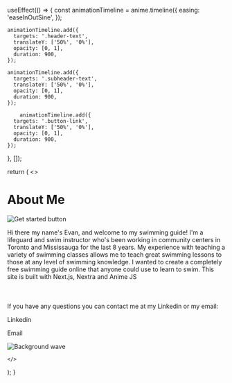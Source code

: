 
  useEffect(() => {
    const animationTimeline = anime.timeline({
      easing: 'easeInOutSine',
    });

    animationTimeline.add({
      targets: '.header-text',
      translateY: ['50%', '0%'],
      opacity: [0, 1],
      duration: 900,
    });

    animationTimeline.add({
      targets: '.subheader-text',
      translateY: ['50%', '0%'],
      opacity: [0, 1],
      duration: 900,
    });

        animationTimeline.add({
      targets: '.button-link',
      translateY: ['50%', '0%'],
      opacity: [0, 1],
      duration: 900,
    });
  }, []);

  return (
    <>
      <Head>
        <title>Learn Swimming</title>
        <link rel="icon" href="/favicon.ico" />
        <link href="https://fonts.googleapis.com/css2?family=Montserrat:wght@400;700&display=swap" rel="stylesheet" />
      </Head>


<h1 className="header-text" style={{
    fontFamily: 'Montserrat, sans-serif',
    fontWeight: '500',
    fontSize: '4rem',
    textAlign: 'center',
    marginBottom: '1rem',
    paddingTop: '3rem'
  }}>
    About Me
</h1>

   <div style={{ display: 'flex', justifyContent: 'center' }}>
  <p className="header-text" style={{
    borderRadius: '30px',
    textDecoration: 'none',
    fontSize: '1.25rem',
    boxShadow: '0px 5px 10px rgba(0, 0, 0, 0.25)',
    display: 'inline-block',
    textAlign: 'center'
  }}>
    <img src="https://avatars.githubusercontent.com/u/3682674?s=400&u=e26b6bb59966e972d87a332a9cf02c40fad16de2&v=4" alt="Get started button" style={{
      width: '100%',
      height: '100%',
      objectFit: 'cover',
      borderRadius: '30px'
    }} />
  </p>
  </div>
  <p className="header-text" style={{
    fontFamily: 'Montserrat, sans-serif',
    fontWeight: '300',
    padding: '12px',
    fontSize: '1.5rem',
    textAlign: 'center',
    marginBottom: '1rem'
  }}>
  Hi there my name's Evan, and welcome to my swimming guide! 
I'm a lifeguard and swim instructor who's been working in community centers in Toronto and Mississauga for the last 8 years.
My experience with teaching a variety of swimming classes allows me to teach great swimming lessons to those at any level of swimming knowledge.
I wanted to create a completely free swimming guide 
online that anyone could use to learn to swim.
This site is built with Next.js, Nextra and Anime JS
<br></br><br></br>
If you have any questions you can contact me at my Linkedin or my email:     <Link href="https://www.linkedin.com/in/evan-koumarelas">
          <p className="header-text" style={{
            backgroundColor: '#3e9aff',
            color: 'white',
            padding: '12px 32px',
            borderRadius: '30px',
            textDecoration: 'none',
            fontSize: '1.25rem',
            boxShadow: '0px 5px 10px rgba(0, 0, 0, 0.25)',
            display: 'inline-block',
            textAlign: 'center'
          }}>
            Linkedin 
          </p>
        </Link>        <Link href="mailto:evankoumarelas@hotmail.com">
          <p className="header-text" style={{
            backgroundColor: '#3e9aff',
            color: 'white',
            padding: '12px 32px',
            borderRadius: '30px',
            textDecoration: 'none',
            fontSize: '1.25rem',
            boxShadow: '0px 5px 10px rgba(0, 0, 0, 0.25)',
            display: 'inline-block',
            textAlign: 'center'
          }}>
            Email
          </p>
        </Link></p>
      <Image
  style={{
    position: 'fixed',
    bottom: 0,
    right: 0,
    zIndex: -1,
    width: '100%',
    height: 'auto',
  }}
  src="/images/wave.png"
  alt="Background wave"
  layout="responsive"
  width={1}
  height={0.2}
  objectFit="cover"
  objectPosition="center bottom"
  quality={100}
/> 

    </>

    
  );
}
